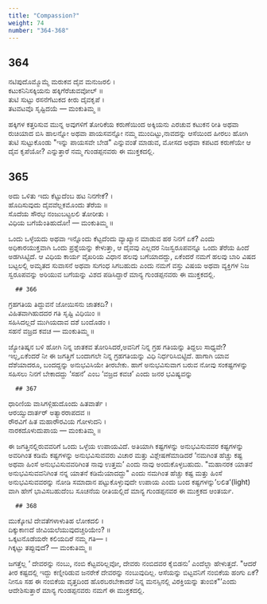```yaml
---
title: "Compassion?"
weight: 74
number: "364-368"
---
```


## 364

ನಟಿಪುದೊಮ್ಮೊಮ್ಮೆ ಮರುಕವ ದೈವ ಮನುಜರಲಿ ।  
ಕಟುಕನಿನಿಸಕ್ಕಿಯನು ಹಕ್ಕಿಗೆರೆಚುವವೋಲ್ ॥  
ತುಟಿ ಸುಟ್ಟು ರಸನೆಗೆಟುಕದ ಕೀರು ದೈವಕೃಪೆ ।  
ತಟವಟವೊ ಸೃಷ್ಟಿದಯೆ — ಮಂಕುತಿಮ್ಮ ॥

ಹಕ್ಕಿಗಳ ಕತ್ತರಿಸುವ ಮುನ್ನ ಅವುಗಳಿಗೆ ತೋರಿಕೆಯ ಕರುಣೆಯಿಂದ ಅಕ್ಕಿಯನು ಎರಚುವ ಕಟುಕನ ರೀತಿ ಅಥವಾ ರುಚಿಯಾದ ಬಿಸಿ ಹಾಲನ್ನೋ ಅಥವಾ ಪಾಯಸವನ್ನೋ ನಮ್ಮ ಮುಂದಿಟ್ಟು,ನಾವದನ್ನು ಆಸೆಯಿಂದ ಹೀರಲು ಹೋಗಿ ತುಟಿ ಸುಟ್ಟುಕೊಂಡು \"ಇನ್ನು ಪಾಯಸವೇ ಬೇಡ\" ಎನ್ನುವಂತೆ ಮಾಡುವ, ಮೋಸದ ಅಥವಾ ಕಪಟದ ಕರುಣೆಯೇ ಆ ದೈವ ಕೃಪೆಯೋ? ಎನ್ನುತ್ತಾರೆ ನಮ್ಮ ಗುಂಡಪ್ಪನವರು ಈ ಮುಕ್ತಕದಲ್ಲಿ.

## 365

ಅದು ಒಳಿತು ಇದು ಕೆಟ್ಟುದೆಂಬ ಹಟ ನಿನಗೇಕೆ? ।  
ಹೊದಿಸುವುದು ದೈವವೆಲ್ಲಕಮೊಂದು ತೆರೆಯ ॥  
ಸೊದೆಯ ಸೌರಭ ನಂಜುಬಟ್ಟಲಲಿ ತೋರೀತು ।  
ವಿಧಿಯ ಬಗೆಯೆಂತಿಹುದೋ! — ಮಂಕುತಿಮ್ಮ ॥

ಒಂದು ಒಳ್ಳೆಯದು ಅಥವಾ ಇನ್ನೊಂದು ಕೆಟ್ಟದೆಂದು ವ್ಯಾಖ್ಯಾನ ಮಾಡುವ ಹಠ ನಿನಗೆ ಏಕೆ? ಎಂದು ಅಧಿಕಾರಯುಕ್ತವಾಗಿ ಒಂದು ಪ್ರಶ್ನೆಯನ್ನು ಕೇಳುತ್ತಾ, ಆ ದೈವವು ಎಲ್ಲದರ ನಿಜಸ್ವರೂಪವನ್ನೂ ಒಂದು ತೆರೆಯ ಹಿಂದೆ ಅಡಗಿಸಿಟ್ಟಿದೆ. ಆ ವಿಧಿಯ ಕಾರ್ಯ ವೈಖರಿಯ ವಿಧಾನ ಹಲವು ಬಗೆಯಾದದ್ದು, ಏಕೆಂದರೆ ನಮಗೆ ಹಲವು ಬಾರಿ ವಿಷದ ಬಟ್ಟಲಲ್ಲಿ ಅಮೃತದ ಸುವಾಸನೆ ಅಥವಾ ಸುಗಂಧ ಸಿಗಬಹುದು ಎಂದು ನಮಗೆ ವಸ್ತು ವಿಷಯ ಅಥವಾ ವ್ಯಕ್ತಿಗಳ ನಿಜ ಸ್ವರೂಪವನ್ನು ಅರಿಯುವ ಬಗೆಯನ್ನು ವಿಶದ ಪಡಿಸಿದ್ದಾರೆ ಮಾನ್ಯ ಗುಂಡಪ್ಪನವರು ಈ ಮುಕ್ತಕದಲ್ಲಿ.

      ## 366

ಗ್ರಹಗತಿಯ ತಿದ್ದುವನೆ ಜೋಯಿಸನು ಜಾತಕದಿ? ।  
ವಿಹಿತವಾಗಿಹುದದರ ಗತಿ ಸೃಷ್ಟಿ ವಿಧಿಯಿಂ ॥  
ಸಹಿಸಿದಲ್ಲದೆ ಮುಗಿಯದಾವ ದಶೆ ಬಂದೊಡಂ ।  
ಸಹನೆ ವಜ್ರದ ಕವಚ — ಮಂಕುತಿಮ್ಮ ॥

ಜ್ಯೋತಿಷ್ಕನ ಬಳಿ ಹೋಗಿ ನಿನ್ನ ಜಾತಕವ ತೋರಿಸಿದರೆ,ಅವನಿಗೆ ನಿನ್ನ ಗ್ರಹ ಗತಿಯನ್ನು ತಿದ್ದಲು ಸಾಧ್ಯವೇ? ಇಲ್ಲ,ಏಕೆಂದರೆ ನೀ ಈ ಜಗತ್ತಿಗೆ ಬಂದಾಗಲೇ ನಿನ್ನ ಗ್ರಹಗತಿಯನ್ನು ವಿಧಿ ನಿರ್ಧರಿಸಿಬಿಟ್ಟಿದೆ. ಹಾಗಾಗಿ ಯಾವ ದೆಶೆಯಾದರೂ, ಬಂದದ್ದನ್ನು ಅನುಭವಿಸಿಯೇ ತೀರಬೇಕು. ಹಾಗೆ ಅನುಭವಿಸುವಾಗ ಬರುವ ನೋವು ಸಂಕಷ್ಟಗಳನ್ನು ಸಹಿಸಲು ನಿನಗೆ ಬೇಕಾದದ್ದು ‘ಸಹನೆ’ ಎಂಬ ‘ವಜ್ರದ ಕವಚ’ ಎಂದು ಜನರ ಭವಿಷ್ಯವನ್ನು

      ## 367

ಧಾರಿಣಿಯ ವಾಸಿಗಳ್ಗಿಹುದೊಂದು ಹಿತವಾರ್ತೆ ।  
ಆರಯ್ವುದಾರ್ತರ್ ಅತ್ಯಾರರಾಪದವ ॥  
ರೌರವಿಗೆ ಹಿತ ಮಹಾರೌರವಿಯ ಗೋಳುದನಿ ।  
ನಾರಕದೊಳುದುಪಾಯ — ಮಂಕುತಿಮ್ಮ ॥

ಈ ಜಗತ್ತಿನಲ್ಲಿರುವವರಿಗೆ ಒಂದು ಒಳ್ಳೆಯ ಉಪಾಯವಿದೆ. ಅತಿಯಾಗಿ ಕಷ್ಟಗಳನ್ನು ಅನುಭವಿಸುವವರ ಕಷ್ಟಗಳನ್ನು ಅವರಿಗಿಂತ ಕಡಿಮೆ ಕಷ್ಟಗಳನ್ನು ಅನುಭವಿಸುವವರು ವಿಚಾರ ಮತ್ತು ವಿಶ್ಲೇಷಣೆಮಾಡಿದರೆ ‘ನಮಗಿಂತ ಹೆಚ್ಚು ಕಷ್ಟ ಅಥವಾ ಹಿಂಸೆ ಅನುಭವಿಸುವವರಿಗಿಂತ ನಾವು ಉತ್ತಮ’ ಎಂದು ನಾವು ಅಂದುಕೊಳ್ಳಬಹುದು. \"ಮಹಾನರಕ ಯಾತನೆ ಅನುಭವಿಸುವವನಿಗಿಂತ ನನ್ನ ಯಾತನೆ ಕಡಿಮೆಯಾದದ್ದು\" ಎಂದು ನಮಗಿಂತ ಹೆಚ್ಚು ಕಷ್ಟ ಮತ್ತು ಹಿಂಸೆ ಅನುಭವಿಸುವವರನ್ನು ನೋಡಿ ಸಮಾದಾನ ಪಟ್ಟುಕೊಳ್ಳುವುದೇ ಉಪಾಯ ಎಂದು ಬಂದ ಕಷ್ಟಗಳನ್ನು’ಲಲಿತ'(light) ವಾಗಿ ಹೇಗೆ ಭಾವಿಸಬಹುದೆಂಬ ಸೂಚನೆಯ ರೀತಿಯಲ್ಲಿದೆ ಮಾನ್ಯ ಗುಂಡಪ್ಪನವರ ಈ ಮುಕ್ತಕದ ಆಂತರ್ಯ.

      ## 368

ಮುಕ್ಕೋಟಿ ದೇವತೆಗಳಾಳುತಿಹ ಲೋಕದಲಿ ।  
ದಿಕ್ಕುಕಾಣದೆ ಜೀವಿಯಲೆಯುವುದಚ್ಚರಿಯೇಂ? ॥  
ಒಕ್ಕಟನೊಡೆಯರೇ ಕಲಿಯದಿರೆ ನಮ್ಮ ಗತಿ— ।  
ಗಿಕ್ಕಟ್ಟು ತಪ್ಪುವುದೆ? — ಮಂಕುತಿಮ್ಮ ॥

ಜಗತ್ತೆಲ್ಲ ‘ ದೇವರನ್ನು ನಂಬು, ನಂಬಿ ಕೆಟ್ಟವರಿಲ್ಲವೋ, ದೇವರು ನಂಬಿದವರ ಕೈಬಿಡನು’ ಎಂದೆಲ್ಲಾ ಹೇಳುತ್ತದೆ. \"ಆದರೆ ತೀರ ಕಷ್ಟದಲ್ಲಿ ಇದ್ದು ಕಣ್ನೀರಿಡುವ ಜನರೇಕೆ ದೇವರನ್ನು ನಂಬುವುದಿಲ್ಲ. ಆಸೆಯನ್ನು ಬಿಟ್ಟವನಿಗೆ ನಂಬಿಕೆಯ ಹಂಗು ಏಕೆ? ನೀನೂ ಸಹ ಈ ನಂಬಿಕೆಯ ವೃತ್ತದಿಂದ ಹೊರಬರಬೇಕಾದರೆ ನಿನ್ನ ಮನಸ್ಸಿನಲ್ಲಿ ವಿರಕ್ತಿಯನ್ನು ತುಂಬಿಕ\"’ಎಂದು ಆದೇಶಿಸುತ್ತಾರೆ ಮಾನ್ಯ ಗುಂಡಪ್ಪನವರು ನಮಗೆ ಈ ಮುಕ್ತಕದಲ್ಲಿ.
